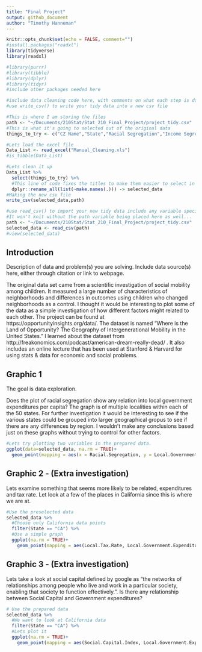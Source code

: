 ```yaml
---
title: "Final Project"
output: github_document
author: "Timothy Hanneman"
---
```


```r
knitr::opts_chunk$set(echo = FALSE, comment="")
#install.packages("readxl")
library(tidyverse)
library(readxl)

#library(purrr)
#library(tibble)
#library(dplyr)
#library(tidyr)
#include other packages needed here
```

```r
#include data cleaning code here, with comments on what each step is doing the indicators above eval=FALSE and include=FALSE will stop the code from running again when you knit the document while still keeping the code in the document
#use write_csv() to write your tidy data into a new csv file

#This is where I am storing the files
path <- "~/Documents/210Stat/Stat_210_Final_Project/project_tidy.csv"
#This is what it's going to selected out of the original data
things_to_try <- c("CZ Name","State","Racial Segregation","Income Segregation","Household Income per capita", "Local Tax Rate", "Local Government Expenditures Per Capita","Labor Force Participation Rate","Social Capital Index", "Fraction Religious")

#Lets load the excel file
Data_List <- read_excel("Manual_Cleaning.xls")
#is_tibble(Data_List)

#Lets clean it up
Data_List %>% 
  select(things_to_try) %>%
  #This line of code fixes the titles to make them easier to select in R
  dplyr::rename_all(list(~make.names(.))) -> selected_data
#Making the new csv file
write_csv(selected_data,path)
```

```r
#use read_csv() to import your new tidy data include any variable specifications here as needed
#It won't knit without the path variable being placed here as well...
path <- "~/Documents/210Stat/Stat_210_Final_Project/project_tidy.csv"
selected_data <- read_csv(path)
#view(selected_data)
```

## Introduction
Description of data and problem(s) you are solving.  Include data source(s) here, either through citation or link to webpage.

The original data set came from a scientific investigation of social mobility among children. It measured a large number of characteristics of neighborhoods and differences in outcomes using children who changed neighborhoods as a control. I thought it would be interesting to plot some of the data as a simple investigation of how different factors might related to each other. The project can be found at https://opportunityinsights.org/data/. The dataset is named "Where is the Land of Opportunity? The Geography of Intergenerational Mobility in the United States." I learned about the dataset from http://freakonomics.com/podcast/american-dream-really-dead/ . It also includes an online lecture that has been used at Stanford & Harvard for using stats & data for economic and social problems.



## Graphic 1
The goal is data exploration.

Does the plot of racial segregation show any relation into local government expenditures per capita?
The graph is of multiple localities within each of the 50 states.
For further investigation it would be interesting to see if the various states could be grouped into larger geographical gropus to see if there are any differences by region. I wouldn't make any conclusions based just on these graphs without trying to control for other factors.

```r
#Lets try plotting two variables in the prepared data.
ggplot(data=selected_data, na.rm = TRUE)+
  geom_point(mapping = aes(x = Racial.Segregation, y = Local.Government.Expenditures.Per.Capita, color=State),na.rm = FALSE)

```

## Graphic 2 - (Extra investigation)
Lets examine something that seems more likely to be related, expenditures and tax rate. Let look at a few of the places in California
since this is where we are at.

```r
#Use the preselected data
selected_data %>%
  #Choose only California data points
  filter(State == "CA") %>%
  #Use a simple graph
  ggplot(na.rm = TRUE)+
    geom_point(mapping = aes(Local.Tax.Rate, Local.Government.Expenditures.Per.Capita,color = State))
```


## Graphic 3 - (Extra investigation)
Lets take a look at social capital defined by google as "the networks of relationships among people who live and work in a particular society, enabling that society to function effectively.". Is there any relationship between Social Capital and Government expenditures?

```r
# Use the prepared data
selected_data %>%
  #We want to look at California data
  filter(State == "CA") %>%
  #Lets plot it
  ggplot(na.rm = TRUE)+
    geom_point(mapping = aes(Social.Capital.Index, Local.Government.Expenditures.Per.Capita,color = State))
```